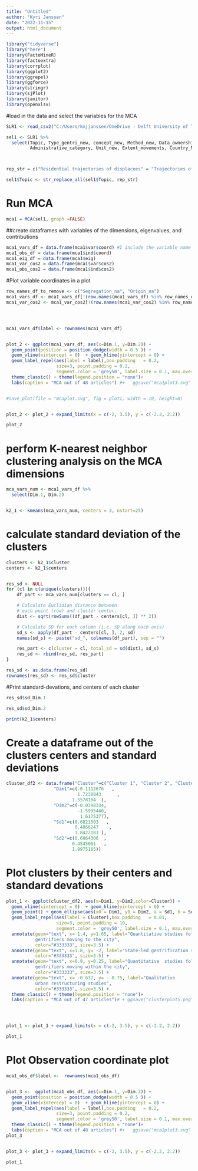 ---
title: "Untitled"
author: "Kyri Janssen"
date: "2022-11-15"
output: html_document
---

```{r}

library("tidyverse")
library("here")
library(FactoMineR)
library(factoextra)
library(corrplot)
library(ggplot2)
library(ggrepel)
library(ggforce)
library(stringr)
library(sjPlot)
library(janitor)
library(openxlsx)

```
#load in the data and select the variables for the MCA

```{r}
SLR1 <- read_csv2("C:/Users/kmjjanssen/OneDrive - Delft University of Technology/Work/Literature/SLR/Data/SLR_analysis.csv") 

sel1 <- SLR1 %>%
  select(Topic, Type_gentri_new, concept_new, Method_new, Data_ownership_n, Time_data_n, Context_scale, 
         Administrative_category, Unit_new, Extent_movements, Country_NEW, Phase, Segregation, Origin, Destination)



rep_str = c("Residential trajectories of displacees" = "Trajectories of displacees", "Residential trajectories of gentrifiers" = "Trajectories of gentrifiers")

sel1$Topic <- str_replace_all(sel1$Topic, rep_str)
```



# Run MCA 
```{r}
mca1 = MCA(sel1, graph =FALSE)
```

##create dataframes with variables of the dimensions, eigenvalues, and contributions

```{r}

mca1_vars_df = data.frame(mca1$var$coord) #I include the variable name for each category in the last column 
mca1_obs_df = data.frame(mca1$ind$coord) 
mca1_eig_df = data.frame(mca1$eig)
mca1_var_cos2 = data.frame(mca1$var$cos2)
mca1_obs_cos2 = data.frame(mca1$ind$cos2)

```


#Plot variable coordinates in a plot
```{r}


row_names_df_to_remove <- c("Segregation_na", "Origin_na")
mca1_vars_df <- mca1_vars_df[!(row.names(mca1_vars_df) %in% row_names_df_to_remove),]
mca1_var_cos2 <- mca1_var_cos2[!(row.names(mca1_var_cos2) %in% row_names_df_to_remove),]




mca1_vars_df$label <- rownames(mca1_vars_df)


plot_2 <- ggplot(mca1_vars_df, aes(x=Dim.1, y=Dim.2)) + 
  geom_point(position = position_dodge(width = 0.5 )) + 
  geom_vline(xintercept = 0)  + geom_hline(yintercept = 0) +
  geom_label_repel(aes(label = label),box.padding   = 0.2, 
                   size=3, point.padding = 0.2,
                   segment.color = 'grey50', label.size = 0.1, max.overlaps = 15) +
  theme_classic() + theme(legend.position = "none")+
  labs(caption = "MCA out of 48 articles") #+   ggsave("mca1plot3.svg" )


#save_plot(file = "mcaplot.svg", fig = plot1, width = 10, height=8)


plot_2 <- plot_2 + expand_limits(x = c(-2, 3.5), y = c(-2.2, 2.2))

plot_2

```


# perform K-nearest neighbor clustering analysis on the MCA dimensions 
```{r}
mca_vars_num <- mca1_vars_df %>%
  select(Dim.1, Dim.2)


k2_1 <- kmeans(mca_vars_num, centers = 3, nstart=25)


```

# calculate standard deviation of the clusters

```{r}
clusters <- k2_1$cluster
centers <- k2_1$centers


res_sd <- NULL
for (cl in c(unique(clusters))){
    df_part <- mca_vars_num[clusters == cl, ]

    # Calculate Euclidian distance between 
    # each point (row) and cluster center.
    dist <- sqrt(rowSums((df_part - centers[cl, ]) ** 2))

    # Calculate SD for each column (i.e. SD along each axis)
    sd_s <- apply(df_part - centers[cl, ], 2, sd)
    names(sd_s) <- paste("sd_", colnames(df_part), sep = "")

    res_part <- c(cluster = cl, total_sd = sd(dist), sd_s)
    res_sd <- rbind(res_sd, res_part)
}

res_sd <- as.data.frame(res_sd)
rownames(res_sd) <- res_sd$cluster
```


#Print standard-devations, and centers of each cluster
```{r}
res_sd$sd_Dim.1
```

```{r}
res_sd$sd_Dim.2
```

```{r}
print(k2_1$centers)

```


# Create a dataframe out of the clusters centers and standard deviations
```{r}
cluster_df2 <- data.frame("Cluster"=c("Cluster 1", "Cluster 2", "Cluster 3"),
                  "Dim1"=c(-0.1112676   ,
                           1.7238843      ,
                         1.5578184  ),
                  "Dim2"=c(-0.0398334,
                           -1.5995440,
                            1.6175377),
                  "Sd1"=c(0.6821503   ,
                          0.4866247    ,
                          1.8422183 ),
                  "Sd2"=c(0.6064306  ,
                         0.4545061   ,
                         1.8975165))
```




# Plot clusters by their centers and standard devations
```{r}
plot_1 <- ggplot(cluster_df2, aes(x=Dim1, y=Dim2,color=Cluster)) + 
  geom_vline(xintercept = 0)  + geom_hline(yintercept = 0) +
  geom_point() + geom_ellipse(aes(x0 = Dim1, y0 = Dim2, a = Sd1, b = Sd2, angle = 0)) +
  geom_label_repel(aes(label = Cluster),box.padding   = 0.01, 
                   size=3, point.padding = 10,
                   segment.color = 'grey50', label.size = 0.1, max.overlaps = 10) +
  annotate(geom="text", x= 1.4, y=1.65, label="Quantitative studies following gentrifiers; 
           gentrifiers moving to the city",
           color="#333333", size=3.5) +
  annotate(geom="text", x=1.8, y= -2, label="State-led gentrification studies following displacees",
           color="#333333", size=3.5) +
  annotate(geom="text", x=0.9, y=0.25, label="Quantitative  studies following gentrifiers; 
           gentrifiers moving within the city",
           color="#333333", size=3.5) +
  annotate(geom="text", x= -0.637, y= - 0.75, label="Qualitative 
           urban restructuring studies",
           color="#333333", size=3.5) +
  theme_classic() + theme(legend.position = "none")+
  labs(caption = "MCA out of 47 articles")# + ggsave("clusterplot5.png")




plot_1 <- plot_1 + expand_limits(x = c(-2, 3.5), y = c(-2.2, 2.2))

plot_1

```

# Plot Observation coordinate plot
```{r}


mca1_obs_df$label <-  rownames(mca1_obs_df)


plot_3 <-  ggplot(mca1_obs_df, aes(x=Dim.1, y=Dim.2)) + 
  geom_point(position = position_dodge(width = 0.5 )) + 
  geom_vline(xintercept = 0)  + geom_hline(yintercept = 0) +
  geom_label_repel(aes(label = label),box.padding   = 0.2, 
                   size=3, point.padding = 0.2,
                   segment.color = 'grey50', label.size = 0.1, max.overlaps = 15) +
  theme_classic() + theme(legend.position = "none")+
  labs(caption = "MCA out of 48 articles") #+   ggsave("mca1plot3.svg" )
plot_3


plot_3 <- plot_3 + expand_limits(x = c(-2, 3.5), y = c(-2.2, 2.2))

plot_1


```


